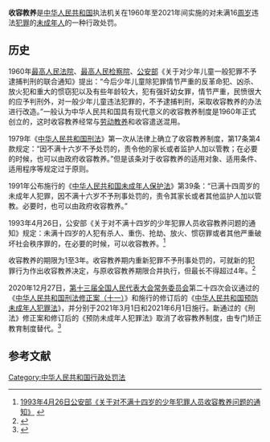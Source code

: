 '''收容教养'''是[[中华人民共和国|中华人民共和国]]执法机关在1960年至2021年间实施的对未满16[[周岁|周岁]]违法[[犯罪|犯罪]]的[[未成年人|未成年人]]的一种行政处罚。

==历史==

1960年[[中华人民共和国最高人民法院|最高人民法院]]、[[最高人民检察院|最高人民检察院]]、[[中华人民共和国公安部|公安部]]《关于对少年儿童一般犯罪不予逮捕判刑的联合通知》提出：“今后少年儿童除犯罪情节严重的反革命犯、凶杀、放火犯和重大的惯窃犯以及有些年龄较大，犯有强奸幼女罪，情节严重，民愤很大的应予判刑外，对一般少年儿童违法犯罪的，不予逮捕判刑，采取收容教养的办法进行改造。”一般认为中华人民共和国具有现代意义的收容教养制度是1960年正式创立的，这时收容教养经常与[[劳动教养|劳动教养]]和收容遣送混用。

1979年《[[中华人民共和国刑法|中华人民共和国刑法]]》第一次从法律上确立了收容教养制度，第17条第4款规定：“因不满十六岁不予处罚的，责令他的家长或者监护人加以管教；在必要的时候，也可以由政府收容教养。”但是该条对于收容教养的适用对象、适用条件、适用程序等规定过于原则。

1991年公布施行的《[[中华人民共和国未成年人保护法|中华人民共和国未成年人保护法]]》第39条：“已满十四周岁的未成年人犯罪，因不满十六岁不予刑事处罚的，责令其家长或者其他监护人加以管教。必要时，也可以由政府收容教养。”

1993年4月26日，公安部《关于对不满十四岁的少年犯罪人员收容教养问题的通知》规定：未满十四岁的人犯有杀人、重伤、抢劫、放火、惯窃罪或者其他严重破坏社会秩序罪的，在必要的时候，可以收容教养。<ref>[http://china.findlaw.cn/fagui/p_1/67317.html 1993年4月26日公安部《关于对不满十四岁的少年犯罪人员收容教养问题的通知》 ] {{Wayback|url=http://china.findlaw.cn/fagui/p_1/67317.html |date=20150216192323 }}</ref>

收容教养的期限为1至3年。收容教养期内重新犯罪不予刑事处罚的，可就新的犯罪行为作出收容教养决定，与原收容教养期限合并执行，但最长不得超过4年。<ref>{{Cite web |url=http://www.iolaw.org.cn/showarticle.asp?id=998 |title=陈泽宪:收容教养制度及其改革，中国法学网 |accessdate=2015-02-16 |archive-date=2015-02-16 |archive-url=https://web.archive.org/web/20150216182403/http://www.iolaw.org.cn/showarticle.asp?id=998 |dead-url=no }}</ref>

2020年12月27日，[[第十三届全国人民代表大会常务委员会|第十三届全国人民代表大会常务委员会]]第二十四次会议通过的《[[s:中华人民共和国刑法修正案（十一）|中华人民共和国刑法修正案（十一）]]》和施行的修订后的《[[中华人民共和国预防未成年人犯罪法|中华人民共和国预防未成年人犯罪法]]》，并分别于2021年3月1日和2021年6月1日施行。新通过的《刑法》修正案和修订后的《预防未成年人犯罪法》取消了收容教养制度，由专门矫正教育制度替代。<ref>{{cite web|url= https://china.huanqiu.com/article/41GnIgoMp9I|title= “收容教养”退出历史舞台！|access-date= 2021-01-30|archive-date= 2021-02-03|archive-url= https://web.archive.org/web/20210203165957/https://china.huanqiu.com/article/41GnIgoMp9I|dead-url= no}}</ref>

==参考文献==
<references/>
[[Category:中华人民共和国行政处罚法|Category:中华人民共和国行政处罚法]]